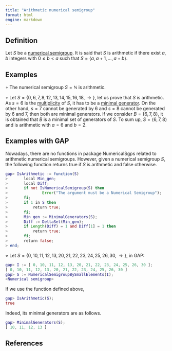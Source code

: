 ```yaml
---
title: "Arithmetic numerical semigroup"
format: html
engine: markdown
---
```


<!-- Definición de Num. Sem. -->

## Definition

Let $S$ be a [numerical semigroup](../Basic-concepts/Numerical-semigroup.qmd). It is said that $S$ is arithmetic if there exist $a, b$ integers with $0 \le b < a$ such that $S = \langle a, a+1, \ldots, a + b \rangle$.

## Examples

$\circ$ The numerical semigroup $S = \mathbb{N}$ is arithmetic.

$\circ$ Let $S = \{0, 6, 7, 8, 12, 13, 14, 15, 16, 18, \rightarrow \}$, let us prove that $S$ is arithmetic. As $s = 6$ is the [multiplicity](../Basic-concepts/Multiplicity.qmd) of $S$, it has to be a [minimal generator](../Basic-concepts/Minimal-set-of-generators.qmd). On the other hand, $s = 7$ cannot be generated by $6$ and $s = 8$ cannot be generated by $6$ and $7$, then both are minimal generators. If we consider $B = \{6, 7, 8\}$, it is obtained that $B$ is a minimal set of generators of $S$. To sum up, $S = \langle 6, 7, 8 \rangle$ and is arithmetic with $a = 6$ and $b = 2$.

## Examples with GAP

Nowadays, there are no functions in package NumericalSgps related to arithmetic numerical semigroups. However, given a numerical semigroup $S$, the following function returns true if $S$ is arithmetic and false otherwise.

``` gap
gap> IsArithmetic := function(S)
>       local Min_gen;
>       local Diff;
>       if not IsNumericalSemigroup(S) then
>               Error("The argument must be a Numerical Semigroup");
>       fi;
>       if 1 in S then
>           return true;
>       fi;
>       Min_gen := MinimalGenerators(S);
>       Diff := DeltaSet(Min_gen);
>       if Length(Diff) = 1 and Diff[1] = 1 then
>           return true;
>       fi;
>       return false;
> end;
```

$\diamond$ Let $S = \{0, 10, 11, 12, 13, 20, 21, 22, 23, 24, 25, 26, 30, \rightarrow \}$, in GAP:

``` gap
gap> I := [ 0, 10, 11, 12, 13, 20, 21, 22, 23, 24, 25, 26, 30 ];
[ 0, 10, 11, 12, 13, 20, 21, 22, 23, 24, 25, 26, 30 ]
gap> S := NumericalSemigroupBySmallElements(I);
<Numerical semigroup>
```

If we use the function defined above,

``` gap
gap> IsArithmetic(S);
true
```

Indeed, its minimal generators are as follows.

``` gap
gap> MinimalGenerators(S);
[ 10, 11, 12, 13 ]
```

## References

<!-- https://docs.gap-system.org/doc/tut/chap0_mj.html -->
